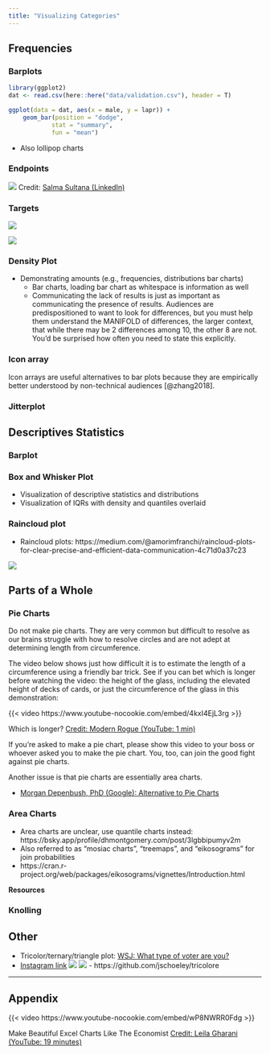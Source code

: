 ```yaml
---
title: "Visualizing Categories"
---
```


## Frequencies

### Barplots
```r
library(ggplot2)
dat <- read.csv(here::here("data/validation.csv"), header = T)

ggplot(data = dat, aes(x = male, y = lapr)) +
    geom_bar(position = "dodge", 
            stat = "summary", 
            fun = "mean")
```

- Also lollipop charts

### Endpoints
![](/images/endpoints.jpg)
Credit: [Salma Sultana (LinkedIn)](https://www.linkedin.com/posts/-salma-sultana-_in-data-communication-one-of-the-most-overlooked-activity-7274445673494691840-qAid)

### Targets
![](/images/targets_eds.png)

![](/images/apple_performance.png)

### Density Plot

-   Demonstrating amounts (e.g., frequencies, distributions bar charts)
    -   Bar charts, loading bar chart as whitespace is information as well
    -   Communicating the lack of results is just as important as communicating the presence of results. Audiences are predispositioned to want to look for differences, but you must help them understand the MANIFOLD of differences, the larger context, that while there may be 2 differences among 10, the other 8 are not. You'd be surprised how often you need to state this explicitly.


### Icon array

Icon arrays are useful alternatives to bar plots because they are empirically better understood by non-technical audiences [@zhang2018].

### Jitterplot

## Descriptives Statistics

### Barplot

### Box and Whisker Plot

-   Visualization of descriptive statistics and distributions
-   Visualization of IQRs with density and quantiles overlaid

### Raincloud plot
      
- Raincloud plots: https://medium.com/@amorimfranchi/raincloud-plots-for-clear-precise-and-efficient-data-communication-4c71d0a37c23 

![](/images/raincoud.png)

## Parts of a Whole

### Pie Charts

Do not make pie charts. They are very common but difficult to resolve as our brains struggle with how to resolve circles and are not adept at determining length from circumference.

The video below shows just how difficult it is to estimate the length of a circumference using a friendly bar trick. See if you can bet which is longer before watching the video: the height of the glass, including the elevated height of decks of cards, or just the circumference of the glass in this demonstration:

::: {#fig-rogue}

{{< video https://www.youtube-nocookie.com/embed/4kxI4EjL3rg >}}

Which is longer? [Credit: Modern Rogue (YouTube: 1 min)](https://yout.be/4kxI4EjL3rg)

:::

If you're asked to make a pie chart, please show this video to your boss or whoever asked you to make the pie chart. You, too, can join the good fight against pie charts.

Another issue is that pie charts are essentially area charts. 

- [Morgan Depenbush, PhD (Google): Alternative to Pie Charts](https://www.linkedin.com/posts/morgandepenbusch_pie-chart-alternative-activity-7282077701098676224-dKBW)

### Area Charts
- Area charts are unclear, use quantile charts instead: https://bsky.app/profile/dhmontgomery.com/post/3lgbbipumyv2m
- Also referred to as "mosiac charts", "treemaps", and "eikosograms" for join probabilities
- https://cran.r-project.org/web/packages/eikosograms/vignettes/Introduction.html

**Resources**



### Knolling



## Other

- Tricolor/ternary/triangle plot: [WSJ: What type of voter are you?](https://www.wsj.com/politics/elections/election-2024-quiz-poll-ideology-7533f46b)
- [Instagram link](https://www.instagram.com/p/C8F9PRNNd_b/)
![](/images/wsj_what_type_voter_ternary.png)
![](/images/soil_ternary_plot.png)
        -   https://github.com/jschoeley/tricolore

------------------------------------------------------------------------

## Appendix


::: {#fig-economist}

{{< video https://www.youtube-nocookie.com/embed/wP8NWRR0Fdg >}}

Make Beautiful Excel Charts Like The Economist [Credit: Leila Gharani (YouTube: 19 minutes)](https://youtu.be/wP8NWRR0Fdg)

:::